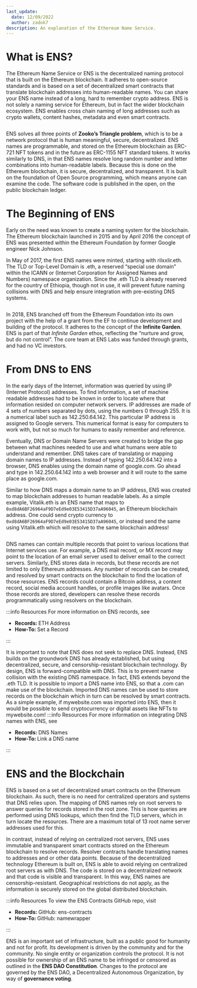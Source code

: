 ```yaml
---
last_update:
  date: 12/09/2022
  author: zadok7
description: An explanation of the Ethereum Name Service.
---
```


# What is ENS?
The Ethereum Name Service or ENS is the decentralized naming protocol that is built on the Ethereum blockchain. It adheres to open-source standards and is based on a set of decentralized smart contracts that translate blockchain addresses into human-readable names. You can share your ENS name instead of a long, hard to remember crypto address. ENS is not solely a naming service for Ethereum, but in fact the wider blockchain ecosystem. ENS enables cross chain naming of long addresses such as crypto wallets, content hashes, metadata and even smart contracts.

<p align="center">
  <Image img="/img/what-is-ens-zooko.svg" width="500"/>
</p>

ENS solves all three points of <Link to="https://en.wikipedia.org/wiki/Zooko%27s_triangle"><b>Zooko’s Triangle problem</b></Link>, which is to be a network protocol that is human meaningful, secure, decentralized. ENS names are programmable, and stored on the Ethereum blockchain as ERC-721 NFT tokens and in the future as ERC-1155 NFT standard tokens. It works similarly to DNS, in that ENS names resolve long random number and letter combinations into human-readable labels. Because this is done on the Ethereum blockchain, it is secure, decentralized, and transparent. It is built on the foundation of Open Source programming, which means anyone can examine the code. The software code is published in the open, on the public blockchain ledger.


# The Beginning of ENS
Early on the need was known to create a naming system for the blockchain. The Ethereum blockchain launched in 2015 and by April 2016 the concept of ENS was presented within the Ethereum Foundation by former Google engineer Nick Johnson.

In May of 2017, the first ENS names were minted, starting with rilxxlir.eth. The TLD or Top-Level Domain is .eth, a reserved “special use domain” within the ICANN or (Internet Corporation for Assigned Names and Numbers) namespace organization. Since the .eth TLD is already reserved for the country of Ethiopia, though not in use, it will prevent future naming collisions with DNS and help ensure integration with pre-existing DNS systems.
<p align="center">
  <Image img="/img/what-is-ens-enslogo.png" width="500"/>
</p>

In 2018, ENS branched off from the Ethereum Foundation into its own project with the help of a grant from the EF to continue development and building of the protocol. It adheres to the concept of the <Link to="https://ethereum.foundation/infinitegarden"><b>Infinite Garden</b></Link>. ENS is part of that <i>Infinite Garden</i> ethos, reflecting the “nurture and grow, but do not control”. The core team at ENS Labs was funded through grants, and had no VC investors.

# From DNS to ENS
In the early days of the Internet, information was queried by using IP (Internet Protocol) addresses. To find information, a set of machine readable addresses had to be known in order to locate where that information resided on computer network servers. IP addresses are made of 4 sets of numbers separated by dots, using the numbers 0 through 255. It is a numerical label such as 142.250.64.142.  This particular  IP address is assigned to Google servers. This numerical format is easy for computers to work with, but not so much for humans to easily remember and reference. 

Eventually, DNS or Domain Name Servers were created to bridge the gap between what machines needed to use and what humans were able to understand and remember. DNS takes care of translating or mapping domain names to IP addresses. Instead of typing 142.250.64.142 into a browser, DNS enables using the domain name of google.com. Go ahead and type in 142.250.64.142 into a web browser and it will route to the same place as google.com.

Similar to how DNS maps a domain name to an IP address, ENS was created to map blockchain addresses to human readable labels. As a simple example, Vitalik.eth is an ENS name that maps to `0xd8dA6BF26964aF9D7eEd9e03E53415D37aA96045`, an Ethereum blockchain address. One could send crypto currency to `0xd8dA6BF26964aF9D7eEd9e03E53415D37aA96045`, or instead send the same using Vitalik.eth which will resolve to the same blockchain address!
<p align="center">
  <Image img="/img/what-is-ens-resolving-eth.gif"/>
</p>

DNS names can contain multiple records that point to various locations that Internet services use. For example, a DNS mail record, or MX record may point to the location of an email server used to deliver email to the correct servers. Similarly, ENS stores data in records, but these records are not limited to only Ethereum addresses. Any number of records can be created, and resolved by smart contracts on the blockchain to find the location of those resources. ENS records could contain a Bitcoin address, a content record, social media account handles, or profile images like avatars. Once those records are stored, developers can resolve these records programmatically using resolvers on the blockchain.

:::info Resources
For more information on ENS records, see
 - <Link to="/docs/core/records/eth-address"><b>Records: </b>ETH Address</Link>
 - <Link to="/docs/howto/set-record"><b>How-To: </b>Set a Record</Link>
:::

It is important to note that ENS does not seek to replace DNS. Instead, ENS builds on the groundwork DNS has already established, but using decentralized, secure, and censorship-resistant blockchain technology. By design, ENS is forward-compatible with DNS. This is to prevent name collision with the existing DNS namespace. In fact, ENS extends beyond the .eth TLD. It is possible to import a DNS name into ENS, so that a .com can make use of the blockchain. Imported DNS names can be used to store records on the blockchain which in turn can be resolved by smart contracts. As a simple example, if mywebsite.com was imported into ENS, then it would be possible to send cryptocurrency or digital assets like NFTs to mywebsite.com!
:::info Resources
For more information on integrating DNS names with ENS, see
 - <Link to="/docs/core/registration/integrating-dns"><b>Records: </b>DNS Names</Link>
 - <Link to="/docs/howto/link-dns-name"><b>How-To: </b>Link a DNS name</Link>
:::

# ENS and the Blockchain
ENS is based on a set of decentralized smart contracts on the Ethereum blockchain. As such, there is no need for centralized operators and systems that DNS relies upon. The mapping of DNS names rely on root servers to answer queries for records stored in the root zone. This is how queries are performed using DNS lookups, which then find the TLD servers, which in turn locate the resources. There are a maximum total of 13 root name server addresses used for this.

In contrast, instead of relying on centralized root servers, ENS uses immutable and transparent smart contracts stored on the Ethereum blockchain to resolve records. Resolver contracts handle translating names to addresses and or other data points. Because of the decentralized technology Ethereum is built on, ENS is able to avoid relying on centralized root servers as with DNS. The code is stored on a decentralized network and that code is visible and transparent. In this way, ENS names are censorship-resistant. Geographical restrictions do not apply, as the information is securely stored on the global distributed blockchain.

:::info Resources
To view the ENS Contracts GitHub repo, visit
 - <Link to="https://github.com/ensdomains/ens-contracts"><b>Records: </b>GitHub: ens-contracts</Link>
 - <Link to="https://github.com/ensdomains/name-wrapper"><b>How-To: </b>GitHub: namewrapper</Link>
:::

ENS is an important set of infrastructure, built as a public good for humanity and not for profit. Its development is driven by the community and for the community. No single entity or organization controls the protocol. It is not possible for ownership of an ENS name to be infringed or censored as outlined in the <Link to="https://docs.ens.domains/v/governance/ens-dao-constitution"><b>ENS DAO Constitution</b></Link>. Changes to the protocol are governed by the ENS DAO, a Decentralized Autonomous Organization, by way of <Link to="https://docs.ens.domains/v/governance/process"><b>governance voting</b></Link>. 
